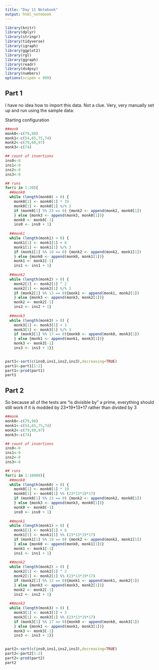 ```yaml
---
title: "Day 11 Notebook"
output: html_notebook
---
```


```r
library(knitr)
library(dplyr)
library(stringr)
library(tidyverse)
library(igraph)
library(ggplot2)
library(rgl)
library(ggraph)
library(readr)
library(ds4psy)
library(numbers)
options(scipen = 999)
```


## Part 1
I have no idea how to import this data. Not a clue.  Very, very manually set up and run using the sample data:

Starting configuration
```r
##monk
monk0<-c(79,98)
monk1<-c(54,65,75,74)
monk2<-c(79,60,97)
monk3<-c(74)

## count of insertions
ins0<-0
ins1<-0
ins2<-0
ins3<-0

## runs
for(i in 1:20){
  ##monk0
  while (length(monk0) > 0) {
    monk0[1] <- monk0[1] * 19
    monk0[1] <- monk0[1] %/% 3
    if (monk0[1] %% 23 == 0) {monk2 <- append(monk2, monk0[1])
    } else {monk3 <- append(monk3, monk0[1])}
    monk0 <- monk0[-1]
    ins0 <- ins0 + 1}
  
  ##monk1
  while (length(monk1) > 0) {
    monk1[1] <- monk1[1] + 6
    monk1[1] <- monk1[1] %/% 3
    if (monk1[1] %% 19 == 0) {monk2 <- append(monk2, monk1[1])
    } else {monk0 <- append(monk0, monk1[1])}
    monk1 <- monk1[-1]
    ins1 <- ins1 + 1}
  
  ##monk2
  while (length(monk2) > 0) {
    monk2[1] <- monk2[1] ^ 2
    monk2[1] <- monk2[1] %/% 3
    if (monk2[1] %% 13 == 0){monk1 <- append(monk1, monk2[1])
    } else {monk3 <- append(monk3, monk2[1])}
    monk2 <- monk2[-1]
    ins2 <- ins2 + 1}
  
  ##monk3
  while (length(monk3) > 0) {
    monk3[1] <- monk3[1] + 3
    monk3[1] <- monk3[1] %/% 3
    if (monk3[1] %% 17 == 0){monk0 <- append(monk0, monk3[1])
    } else {monk1 <- append(monk1, monk3[1])}
    monk3 <- monk3[-1]
    ins3 <- ins3 + 1}}
  

part1<-sort(c(ins0,ins1,ins2,ins3),decreasing=TRUE)
part1<-part1[1:2]
part1<-prod(part1)
part1
```
## Part 2
So because all of the tests are "is divisible by" a prime, everything should still work if it is modded by 23\*19\*13\*17 rather than divided by 3


```r
##monk
monk0<-c(79,98)
monk1<-c(54,65,75,74)
monk2<-c(79,60,97)
monk3<-c(74)

## count of insertions
ins0<-0
ins1<-0
ins2<-0
ins3<-0

## runs
for(i in 1:10000){
  ##monk0
  while (length(monk0) > 0) {
    monk0[1] <- monk0[1] * 19
    monk0[1] <- monk0[1] %% (23*13*19*17)
    if (monk0[1] %% 23 == 0) {monk2 <- append(monk2, monk0[1])
    } else {monk3 <- append(monk3, monk0[1])}
    monk0 <- monk0[-1]
    ins0 <- ins0 + 1}
  
  ##monk1
  while (length(monk1) > 0) {
    monk1[1] <- monk1[1] + 6
    monk1[1] <- monk1[1] %% (23*13*19*17)
    if (monk1[1] %% 19 == 0) {monk2 <- append(monk2, monk1[1])
    } else {monk0 <- append(monk0, monk1[1])}
    monk1 <- monk1[-1]
    ins1 <- ins1 + 1}
  
  ##monk2
  while (length(monk2) > 0) {
    monk2[1] <- monk2[1] ^ 2
    monk2[1] <- monk2[1] %% (23*13*19*17)
    if (monk2[1] %% 13 == 0){monk1 <- append(monk1, monk2[1])
    } else {monk3 <- append(monk3, monk2[1])}
    monk2 <- monk2[-1]
    ins2 <- ins2 + 1}
  
  ##monk3
  while (length(monk3) > 0) {
    monk3[1] <- monk3[1] + 3
    monk3[1] <- monk3[1] %% (23*13*19*17)
    if (monk3[1] %% 17 == 0){monk0 <- append(monk0, monk3[1])
    } else {monk1 <- append(monk1, monk3[1])}
    monk3 <- monk3[-1]
    ins3 <- ins3 + 1}}
  

part2<-sort(c(ins0,ins1,ins2,ins3),decreasing=TRUE)
part2<-part2[1:2]
part2<-prod(part2)
part2
```


